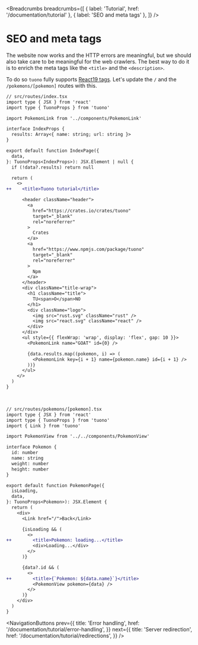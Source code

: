 
<MetaTags
  title="Tuono - SEO and meta tags"
  canonical="https://tuono.dev/documentation/tutorial/seo"
  description="Learn how to handle meaningful meta tags for your Tuono project"
/>


<Breadcrumbs
  breadcrumbs={[
    { label: 'Tutorial', href: '/documentation/tutorial' },
    { label: 'SEO and meta tags' },
  ]}
/>

# SEO and meta tags

The website now works and the HTTP errors are meaningful, but we should also take care to be meaningful
for the web crawlers. The best way to do it is to enrich the meta tags like the `<title>` and the
`<description>`.

To do so `tuono` fully supports [React19
tags](https://react.dev/reference/react-dom/components/title). Let's update the `/` and the
`/pokemons/[pokemon]` routes with this.

```diff
// src/routes/index.tsx
import type { JSX } from 'react'
import type { TuonoProps } from 'tuono'

import PokemonLink from '../components/PokemonLink'

interface IndexProps {
  results: Array<{ name: string; url: string }>
}

export default function IndexPage({
  data,
}: TuonoProps<IndexProps>): JSX.Element | null {
  if (!data?.results) return null

  return (
    <>
++    <title>Tuono tutorial</title>

      <header className="header">
        <a
          href="https://crates.io/crates/tuono"
          target="_blank"
          rel="noreferrer"
        >
          Crates
        </a>
        <a
          href="https://www.npmjs.com/package/tuono"
          target="_blank"
          rel="noreferrer"
        >
          Npm
        </a>
      </header>
      <div className="title-wrap">
        <h1 className="title">
          TU<span>O</span>NO
        </h1>
        <div className="logo">
          <img src="rust.svg" className="rust" />
          <img src="react.svg" className="react" />
        </div>
      </div>
      <ul style={{ flexWrap: 'wrap', display: 'flex', gap: 10 }}>
        <PokemonLink name="GOAT" id={0} />

        {data.results.map((pokemon, i) => (
          <PokemonLink key={i + 1} name={pokemon.name} id={i + 1} />
        ))}
      </ul>
    </>
  )
}
```

<br />

```diff
// src/routes/pokemons/[pokemon].tsx
import type { JSX } from 'react'
import type { TuonoProps } from 'tuono'
import { Link } from 'tuono'

import PokemonView from '../../components/PokemonView'

interface Pokemon {
  id: number
  name: string
  weight: number
  height: number
}

export default function PokemonPage({
  isLoading,
  data,
}: TuonoProps<Pokemon>): JSX.Element {
  return (
    <div>
      <Link href="/">Back</Link>

      {isLoading && (
        <>
++        <title>Pokemon: loading...</title>
          <div>Loading...</div>
        </>
      )}

      {data?.id && (
        <>
++        <title>{`Pokemon: ${data.name}`}</title>
          <PokemonView pokemon={data} />
        </>
      )}
    </div>
  )
}

```


<NavigationButtons
  prev={{
    title: 'Error handling',
    href: '/documentation/tutorial/error-handling',
  }}
  next={{
    title: 'Server redirection',
    href: '/documentation/tutorial/redirections',
  }}
/>
